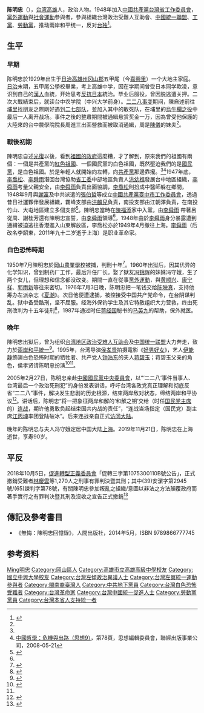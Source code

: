 {{Infobox Person
| name = 陳明忠
| image = 
| caption = 
| birth_date = 1929年1月2日
| birth_place = {{TWN-JPN}}[[高雄州|高雄州]][[冈山郡|冈山郡]]
| death_date = 2019年11月21日
| death_place ={{PRC}}[[上海|上海]]<ref>{{cite news |language = 中文 |author =  |coauthors =  |url = https://news.ltn.com.tw/news/politics/breakingnews/2985344 |title = 左統派政治犯陳明忠今晨辭世 享耆壽91歲 |publisher = 自由時報 |date =2019-11-01}}</ref>
| 国籍 = {{EOJ}}（1929-1945）<br />{{ROC}}（1945-2019）
| 籍贯       = 
| 居住地     = 
| 语言 = [[日語|日語]]<br>[[臺語|臺語]]<br>[[華語|華語]]
| alma_mater = [[高雄中学|高雄中学]]<br>[[中兴大学|台中农业专门学校]]
| occupation = 學者
| networth = 
| spouse = 冯守娥
| children  = 
| website = 
| party = [[中国共产党|中国共产党]]<br>[[工党_(台湾)|工党]]<br>[[劳动党_(台湾)|劳动党]]
| footnotes =
| work = 《無悔：陳明忠回憶錄》
}}
'''陈明忠'''（{{bd|1929年|1月2日|2019年|11月21日|catIdx=Chen}}），[[台湾|台湾]][[高雄|高雄]]人，政治人物。1948年加入[[台灣省工作委員會|中國共產黨台灣省工作委員會]]，[[黨外運動|黨外運動]]與[[社會運動|社會運動]]參與者，參與組織台灣政治受難人互助會、[[中國統一聯盟|中國統一聯盟]]、[[工黨_(臺灣)|工黨]]、[[勞動黨_(台灣)|勞動黨]]，推动兩岸和平统一，反对[[台独|台独]]<ref name="A">{{cite news|title=當年組「二七部隊」武裝反抗，陳明忠詮釋二二八：人民對抗腐敗政府，非省籍之爭|publisher=風傳媒|author=華智豪|date=2016-02-29}}</ref>。

== 生平 ==
=== 早期 ===
陈明忠於1929年出生于[[台湾日治时期|日治]][[高雄州|高雄州]][[冈山郡|冈山郡]]五甲尾（今[[嘉興里|嘉興里]]）一个大地主家庭。[[台湾日治时期|日治]]末期，五甲尾公學校畢業，考上高雄中学，因在学期间曾受日本同学欺凌，意识到自己的[[漢人|漢人]]血統，开始思考[[反日|反抗日本]]統治。毕业后服役，曾因脱逃遭关押。二次大戰結束后，就读台中农学院（中兴大学前身）。[[二二八事变|二二八事变]]期间，陳自述前往[[埔里|埔里]]找朋友之際剛好遇到[[二七部队|二七部队]]，並加入其中的敢死队，在埔里的[[烏牛欄之役|烏牛欄之役]]中最后一人离开战场。事件之後的整肅期間被通緝悬赏奖金一万，因為曾受他保護的大陸來的台中農學院院長周進三出面營救而被取消通緝，周是[[陳儀|陳儀]]的妹夫<ref name="L"/>。

=== 戰後初期 ===
陳明忠自述[[台灣光復|光復]]以後，看到[[國民政府|祖國的政府]]這麼糟，才了解到，原來我們的祖國有兩個：一個是共產黨的[[紅色中國|紅色祖國]]、一個國民黨的白色祖國，既然壓迫我們的是[[國民黨|國民黨]]，是白色祖國。於是年輕人就開始向左轉，向[[共產黨|共產黨]]那邊靠攏。<ref name="A"/><ref>[https://books.google.com.tw/books?id=p9-0AwAAQBAJ&pg=PA78 中國哲學：危機與出路（思想9）]，第78頁，思想編輯委員會，聯經出版事業公司，2008-05-21</ref>1947年底，[[李喬松|李喬松]]、[[李舜雨|李舜雨]]潛回台灣協助[[中國共產黨台灣省工作委員會|省工委]]中部地區負責人[[洪幼樵|洪幼樵]]發展台中地區組織，[[李舜雨|李舜雨]]考量父親安全，由[[李舜雨|李舜雨]]負責出面協調，[[李喬松|李喬松]]則扮成中醫師躲在鄉間，1948年9月與[[謝富|謝富]]及中共派遣的[[張伯哲|張伯哲]]等成立[[中國共產黨臺中市工作委員會|中國共產黨臺中市工作委員會]]，透過昔日社運夥伴發展組織，霧峰支部由[[洪麟兒|洪麟兒]]負責，南投支部由江朝澤負責，在南投竹山、大屯地區建立多個支部<ref name=”C”>{{cite book|author=李娜, 呂正惠 |title=《無悔：陳明忠回憶錄》|location=台灣|publisher=人間|date=2014-05-27|}}</ref>。陳明忠當時在[[陳福添|陳福添]]家中入黨，由[[李舜雨|李舜雨]] 帶著呂從周、謝桂芳還有陳明忠宣誓，由[[李舜雨|李舜雨]]領導<ref name=”C”/>，1948年由於[[李舜雨|李舜雨]]身分暴露遭到通緝被迫逃往香港進入山東解放區，李喬松亦於1949年4月撤往上海。[[李舜雨|李舜雨]]（后改名李韶東，2011年九十二岁逝于上海）是职业革命家。

=== 白色恐怖時期 ===
1950年7月陳明忠於[[國立岡山高級農工職業學校|岡山農業學校]]被捕，判刑十年<ref>{{cite web|url=https://aa.archives.gov.tw/archivesData.aspx?SystemID=0000405503|title=陳君等各處有期徒刑十年各禠奪公權七年|publisher=國家檔案管理局|date=1954-10-05}}{{Dead link|date=2020年4月 |bot=InternetArchiveBot |fix-attempted=yes }}</ref>。1960年出狱后，因其优异的化学知识，曾到制药厂工作，最后升任厂长。娶了獄友[[冯锦辉|冯锦辉]]的妹妹冯守娥，生了两个女儿，但理想和信念都没改变。期間一直在從事[[黨外運動|黨外運動]]，與[[黄顺兴|黄顺兴]]、[[康宁祥|康宁祥]]、[[郭雨新|郭雨新]]等往來密切。1976年7月3日晚，陈明忠把一笔钱交给[[陈映真|陈映真]]，支持他筹办左派杂志《[[夏潮|夏潮]]》。次日他便遭逮捕，被控接受中国共产党命令，在台阴谋判乱。狱中备受酷刑，坚不屈服。经海外保钓学生及其它特赦组织大力营救，终由死刑改判为十五年徒刑<ref>{{cite web|url=https://aa.archives.gov.tw/archivesData.aspx?SystemID=0000235873|author=外交部|title=陳明忠|publisher=國家檔案管理局|date=1977-01-13~1978-02-03}}{{Dead link|date=2020年4月 |bot=InternetArchiveBot |fix-attempted=yes }}</ref>，1987年通过时任[[蒋经国|蒋经国]]秘书的[[马英九|马英九]]的帮助，保外就医。

=== 晚年 ===
陳明忠出狱后，曾为组织[[台湾地区政治受难人互助会|台湾地区政治受难人互助会]]及[[中国统一联盟|中国统一联盟]]大力奔走，致力於[[兩岸和平統一|兩岸和平統一]]<ref name="L">{{cite book|title=《老紅帽》|publisher=南方家園|author=藍博洲|date=2010-02-12}}</ref>。1995年，台湾导演[[侯孝贤|侯孝贤]]拍摄電影《[[好男好女|好男好女]]》，艺人[[伊能静|伊能静]]飾演白色恐怖时期的牺牲者、共产党人[[钟浩东|钟浩东]]的夫人[[蒋碧玉|蒋碧玉]]；蒋碧玉父亲的角色，侯孝贤请陈明忠扮演<ref>{{cite news |language = 中文 |author =  |coauthors =  |url = http://www.chinatoday.com.cn/chinese/society/zxzgr/201605/t20160503_800055764.html |title = 陈明忠的无悔人生
 |publisher = 今日中国  |pages =  |date = 2016-05-03  |accessdate = 2016-12-31}}</ref><ref name="L"/>。

2005年2月27日，陈明忠亲赴[[中國國民黨中央委員會|中國國民黨中央委員會]]，以“‘二二八’事件当事人、台湾最后一个政治死刑犯”的身份发表讲话，呼吁台湾各政党真正理解和彻底反省“二二八”事件，解决发生悲剧的历史根源，结束两岸敌对状态，缔结两岸和平协议<ref name="R">{{cite news|url=https://www.chinatimes.com/realtimenews/20170228000027-260409?chdtv|title=陳明忠談228 兩岸長期分裂造成價值觀衝突|publisher=中國時報|author=江宇飛|date=2017-02-28}}</ref>。讲话后，陈明忠“将一把象征两岸和解的‘和解之钥’交给（时任[[国民党主席|国民党主席]]的）[[连战|连战]]，期许他勇敢负起结束国共内战的责任”，“连战当场指定（国民党）副主席[[江丙坤|江丙坤]]率团登陆破冰”。后来连战亲自正式[[2005年中国国民党和平之旅|访问大陆]]。

晚年的陈明忠与夫人冯守娥定居中国大陆[[上海|上海]]。2019年11月21日，陈明忠在上海逝世，享寿90岁。

== 平反 ==
2018年10月5日，[[促進轉型正義委員會|促進轉型正義委員會]]「促轉三字第1075300110B號公告」，正式撤銷受難者[[林慶雲|林慶雲]]等1,270人之刑事有罪判決暨其刑；其中(39)安潔字第2945號/(65)諫判字第78號，有關陳明忠參加叛亂之組織/意圖以非法之方法顛覆政府而著手實行之有罪判決暨其刑及沒收之宣告正式撤銷<ref>{{cite news|title=促進轉型正義委員會撤銷有罪判決公告|url=https://www.tjc.gov.tw/news/60|accessdate=2018-10-05|agency=[[中華民國促進轉型正義委員會|中華民國促進轉型正義委員會]]|archive-url=https://web.archive.org/web/20181015080249/https://www.tjc.gov.tw/news/60|archive-date=2018-10-15|dead-url=yes}}</ref>

== 傳記及參考書目 ==
*《無悔：陳明忠回憶錄》，人間出版社，2014年5月，ISBN 9789866777745

== 参考资料 ==
{{Reflist|2}}

{{Authority control}}
{{DEFAULTSORT:Chen mingzhong}}
[[Category:陳姓|Ming明忠]]
[[Category:岡山區人|Category:岡山區人]]
[[Category:高雄市立高雄高級中學校友|Category:高雄市立高雄高級中學校友]]
[[Category:國立中興大學校友|Category:國立中興大學校友]]
[[Category:台灣左傾政治異議人士|Category:台灣左傾政治異議人士]]
[[Category:台灣左翼統一運動參與者|Category:台灣左翼統一運動參與者]]
[[Category:閩南裔臺灣人|Category:閩南裔臺灣人]]
[[Category:中共地下黨員|Category:中共地下黨員]]
[[Category:台灣白色恐怖受難者|Category:台灣白色恐怖受難者]]
[[Category:台灣革命家|Category:台灣革命家]]
[[Category:台灣中國統一促進人士|Category:台灣中國統一促進人士]]
[[Category:勞動黨黨員|Category:勞動黨黨員]]
[[Category:台灣本省人支持統一者|Category:台灣本省人支持統一者]]